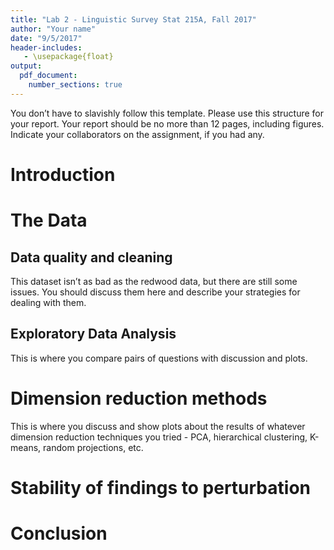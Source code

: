 ```yaml
---
title: "Lab 2 - Linguistic Survey Stat 215A, Fall 2017"
author: "Your name"
date: "9/5/2017"
header-includes:
   - \usepackage{float}
output: 
  pdf_document:
    number_sections: true
---
```


You don't have to slavishly follow this template. Please use this
structure for your report. Your report should be no more than 12 pages, including figures. Indicate your collaborators on the assignment, if you had
any.


# Introduction


# The Data


## Data quality and cleaning

This dataset isn't as bad as the redwood data, but there are still
some issues. You should discuss them here and describe your strategies
for dealing with them.


## Exploratory Data Analysis

This is where you compare pairs of questions with discussion and plots.


# Dimension reduction methods

This is where you discuss and show plots about the results of whatever
dimension reduction techniques you tried - PCA, hierarchical clustering,
K-means, random projections, etc.


# Stability of findings to perturbation


# Conclusion

